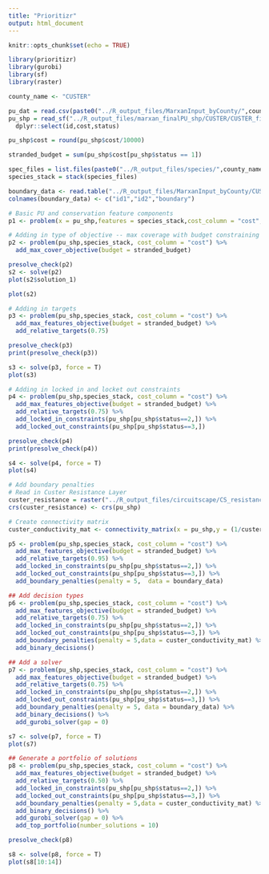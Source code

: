```yaml
---
title: "Prioritizr"
output: html_document
---
```


```r
knitr::opts_chunk$set(echo = TRUE)
```

```r
library(prioritizr)
library(gurobi)
library(sf)
library(raster)
```

```r
county_name <- "CUSTER"

pu_dat = read.csv(paste0("../R_output_files/MarxanInput_byCounty/",county_name,"/pu.dat"))
pu_shp = read_sf("../R_output_files/marxan_finalPU_shp/CUSTER/CUSTER_finalPU.shp") %>% 
  dplyr::select(id,cost,status) 

pu_shp$cost = round(pu_shp$cost/10000)

stranded_budget = sum(pu_shp$cost[pu_shp$status == 1])

spec_files = list.files(paste0("../R_output_files/species/",county_name), pattern = ".tif$", full.names = T)
species_stack = stack(species_files)

boundary_data <- read.table("../R_output_files/MarxanInput_byCounty/CUSTER/bound_inv.dat")
colnames(boundary_data) <- c("id1","id2","boundary")
```


```r

# Basic PU and conservation feature components
p1 <- problem(x = pu_shp,features = species_stack,cost_column = "cost",  run_checks = T)

# Adding in type of objective -- max coverage with budget constraining
p2 <- problem(pu_shp,species_stack, cost_column = "cost") %>% 
  add_max_cover_objective(budget = stranded_budget)

presolve_check(p2)
s2 <- solve(p2)
plot(s2$solution_1)

plot(s2)
```


```r
# Adding in targets
p3 <- problem(pu_shp,species_stack, cost_column = "cost") %>% 
  add_max_features_objective(budget = stranded_budget) %>% 
  add_relative_targets(0.75)

presolve_check(p3)
print(presolve_check(p3))

s3 <- solve(p3, force = T)
plot(s3)
```


```r
# Adding in locked in and locket out constraints
p4 <- problem(pu_shp,species_stack, cost_column = "cost") %>% 
  add_max_features_objective(budget = stranded_budget) %>% 
  add_relative_targets(0.75) %>% 
  add_locked_in_constraints(pu_shp[pu_shp$status==2,]) %>% 
  add_locked_out_constraints(pu_shp[pu_shp$status==3,]) 

presolve_check(p4)
print(presolve_check(p4))

s4 <- solve(p4, force = T)
plot(s4)
```


```r
# Add boundary penalties
# Read in Custer Resistance Layer
custer_resistance = raster("../R_output_files/circuitscape/CS_resistance_input/CUSTER_resistance_270.asc") 
crs(custer_resistance) <- crs(pu_shp)

# Create connectivity matrix
custer_conductivity_mat <- connectivity_matrix(x = pu_shp,y = (1/custer_resistance))

p5 <- problem(pu_shp,species_stack, cost_column = "cost") %>% 
  add_max_features_objective(budget = stranded_budget) %>% 
  add_relative_targets(0.95) %>% 
  add_locked_in_constraints(pu_shp[pu_shp$status==2,]) %>% 
  add_locked_out_constraints(pu_shp[pu_shp$status==3,]) %>% 
  add_boundary_penalties(penalty = 5,  data = boundary_data)
```


```r
## Add decision types
p6 <- problem(pu_shp,species_stack, cost_column = "cost") %>% 
  add_max_features_objective(budget = stranded_budget) %>% 
  add_relative_targets(0.75) %>% 
  add_locked_in_constraints(pu_shp[pu_shp$status==2,]) %>% 
  add_locked_out_constraints(pu_shp[pu_shp$status==3,]) %>% 
  add_boundary_penalties(penalty = 5,data = custer_conductivity_mat) %>% 
  add_binary_decisions()
```


```r
## Add a solver
p7 <- problem(pu_shp,species_stack, cost_column = "cost") %>% 
  add_max_features_objective(budget = stranded_budget) %>% 
  add_relative_targets(0.75) %>% 
  add_locked_in_constraints(pu_shp[pu_shp$status==2,]) %>% 
  add_locked_out_constraints(pu_shp[pu_shp$status==3,]) %>% 
  add_boundary_penalties(penalty = 5, data = boundary_data) %>% 
  add_binary_decisions() %>% 
  add_gurobi_solver(gap = 0)

s7 <- solve(p7, force = T)
plot(s7)
```


```r
## Generate a portfolio of solutions
p8 <- problem(pu_shp,species_stack, cost_column = "cost") %>% 
  add_max_features_objective(budget = stranded_budget) %>% 
  add_relative_targets(0.50) %>% 
  add_locked_in_constraints(pu_shp[pu_shp$status==2,]) %>% 
  add_locked_out_constraints(pu_shp[pu_shp$status==3,]) %>% 
  add_boundary_penalties(penalty = 5,data = custer_conductivity_mat) %>% 
  add_binary_decisions() %>% 
  add_gurobi_solver(gap = 0) %>% 
  add_top_portfolio(number_solutions = 10)

presolve_check(p8)

s8 <- solve(p8, force = T)
plot(s8[10:14])


```


